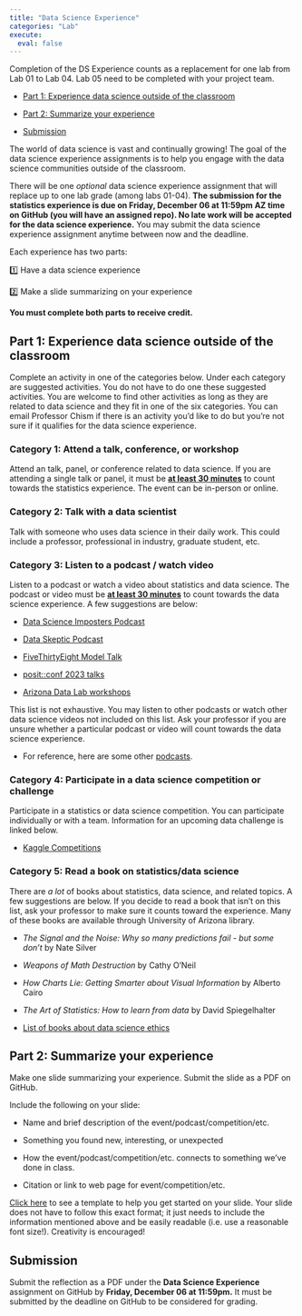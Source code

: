 ```yaml
---
title: "Data Science Experience"
categories: "Lab"
execute:
  eval: false
---
```


::: callout-important
Completion of the DS Experience counts as a replacement for one lab from Lab 01 to Lab 04.
Lab 05 need to be completed with your project team.
:::

-   [Part 1: Experience data science outside of the classroom](#part-1-experience-data-science-outside-of-the-classroom)

-   [Part 2: Summarize your experience](#part-2-summarize-your-experience)

-   [Submission](#submission)

The world of data science is vast and continually growing!
The goal of the data science experience assignments is to help you engage with the data science communities outside of the classroom.

There will be one *optional* data science experience assignment that will replace up to one lab grade (among labs 01-04).
**The submission for the statistics experience is due on Friday, December 06 at 11:59pm AZ time on GitHub (you will have an assigned repo). No late work will be accepted for the data science experience.** You may submit the data science experience assignment anytime between now and the deadline.

Each experience has two parts:

1️⃣ Have a data science experience

2️⃣ Make a slide summarizing on your experience

**You must complete both parts to receive credit.**

## Part 1: Experience data science outside of the classroom {#part-1-experience-data-science-outside-of-the-classroom}

Complete an activity in one of the categories below.
Under each category are suggested activities.
You do not have to do one these suggested activities.
You are welcome to find other activities as long as they are related to data science and they fit in one of the six categories.
You can email Professor Chism if there is an activity you’d like to do but you’re not sure if it qualifies for the data science experience.

### Category 1: Attend a talk, conference, or workshop

Attend an talk, panel, or conference related to data science.
If you are attending a single talk or panel, it must be [**at least 30 minutes**]{.underline} to count towards the statistics experience.
The event can be in-person or online.

### Category 2: Talk with a data scientist

Talk with someone who uses data science in their daily work.
This could include a professor, professional in industry, graduate student, etc.

### Category 3: Listen to a podcast / watch video

Listen to a podcast or watch a video about statistics and data science.
The podcast or video must be [**at least 30 minutes**]{.underline} to count towards the data science experience.
A few suggestions are below:

-   [Data Science Imposters Podcast](https://open.spotify.com/show/3tE5An6N5P5VK531GZJ0tO)

-   [Data Skeptic Podcast](https://dataskeptic.com/)

-   [FiveThirtyEight Model Talk](https://fivethirtyeight.com/tag/model-talk/)

-   [posit::conf 2023 talks](https://posit.co/blog/talks-and-workshops-from-posit-conf-2023/)

-   [Arizona Data Lab workshops](https://datascience.arizona.edu/education/uarizona-data-lab)

This list is not exhaustive.
You may listen to other podcasts or watch other data science videos not included on this list.
Ask your professor if you are unsure whether a particular podcast or video will count towards the data science experience.

-   For reference, here are some other [podcasts](https://careerfoundry.com/en/blog/data-analytics/top-data-science-podcasts/).

### Category 4: Participate in a data science competition or challenge

Participate in a statistics or data science competition.
You can participate individually or with a team.
Information for an upcoming data challenge is linked below.

-   [Kaggle Competitions](https://www.kaggle.com/competitions)

### Category 5: Read a book on statistics/data science

There are *a lot* of books about statistics, data science, and related topics.
A few suggestions are below.
If you decide to read a book that isn’t on this list, ask your professor to make sure it counts toward the experience.
Many of these books are available through University of Arizona library.

-   *The Signal and the Noise: Why so many predictions fail - but some don’t* by Nate Silver

-   *Weapons of Math Destruction* by Cathy O’Neil

-   *How Charts Lie: Getting Smarter about Visual Information* by Alberto Cairo

-   *The Art of Statistics: How to learn from data* by David Spiegelhalter

-   [List of books about data science ethics](https://teachdatascience.com/bookclub/)

## Part 2: Summarize your experience {#part-2-summarize-your-experience}

Make one slide summarizing your experience.
Submit the slide as a PDF on GitHub.

Include the following on your slide:

-   Name and brief description of the event/podcast/competition/etc.

-   Something you found new, interesting, or unexpected

-   How the event/podcast/competition/etc.
    connects to something we’ve done in class.

-   Citation or link to web page for event/competition/etc.

[Click here](https://docs.google.com/presentation/d/1yjN9PntV-_hQMyDgDsgPQMHy9jQUNZvFjoBfphyYyak/edit?usp=sharing) to see a template to help you get started on your slide.
Your slide does not have to follow this exact format; it just needs to include the information mentioned above and be easily readable (i.e. use a reasonable font size!).
Creativity is encouraged!

## Submission {#submission}

Submit the reflection as a PDF under the **Data Science Experience** assignment on GitHub by **Friday, December 06 at 11:59pm.** It must be submitted by the deadline on GitHub to be considered for grading.
